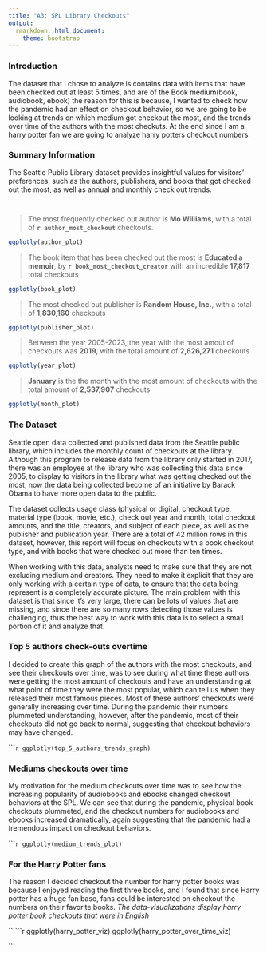 ```yaml
---
title: "A3: SPL Library Checkouts"
output: 
  rmarkdown::html_document:
    theme: bootstrap
---
```


### **Introduction**

The dataset that I chose to analyze is contains data with items that have been checked out at least 5 times, and are of the Book medium(book, audiobook, ebook) the reason for this is because, I wanted to check how the pandemic had an effect on checkout behavior, so we are going to be looking at trends on which medium got checkout the most, and the trends over time of the authors with the most checkuts. At the end since I am a harry potter fan we are going to analyze harry potters checkout numbers

### **Summary Information**

The Seattle Public Library dataset provides insightful values for visitors' preferences, such as the authors, publishers, and books that got checked out the most, as well as annual and monthly check out trends.

```r
  
```
```r
```


> The most frequently checked out author is **Mo Williams**, with a total of **`r author_most_checkout`** checkouts.

```r
ggplotly(author_plot) 
```

> The book item that has been checked out the most is **Educated a memoir**, by **`r book_most_checkout_creator`** with an incredible **17,817** total checkouts

```r
ggplotly(book_plot) 
```

> The most checked out publisher is **Random House, Inc.**,  with a total of **1,830,160** checkouts

```r
ggplotly(publisher_plot) 
```

> Between the year 2005-2023, the year with the most amout of checkouts was **2019**, with the total amount of **2,626,271** checkouts

```r
ggplotly(year_plot) 
```

> **January** is the the month with the most amount of checkouts with the total amount of **2,537,907** checkouts 

```r
ggplotly(month_plot) 
```


### **The Dataset**

Seattle open data collected and published data from the Seattle public library, which includes the monthly count of checkouts at the library. Although this program to release data from the library only started in 2017, there was an employee at the library who was collecting this data since 2005, to display to visitors in the library what was getting checked out the most, now the data being collected become of an initiative by Barack Obama to have more open data to the public.

The dataset collects usage class (physical or digital, checkout type, material type (book, movie, etc.), check out year and month, total checkout amounts, and the title, creators, and subject of each piece, as well as the publisher and publication year. There are a total of 42 million rows in this dataset, however, this report will focus on checkouts with a book checkout type, and with books that were checked out more than ten times. 

When working with this data, analysts need to make sure that they are not excluding medium and creators. They need to make it explicit that they are only working with a certain type of data, to ensure that the data being represent is a completely accurate picture. The main problem with this dataset is that since it's very large, there can be lots of values that are missing, and since there are so many rows detecting those values is challenging, thus the best way to work with this data is to select a small portion of it and analyze that. 


### **Top 5 authors check-outs overtime**

I decided to create this graph of the authors with the most checkouts, and see their checkouts over time, was to see during what time these authors were getting the most amount of checkouts and have an understanding at what point of time they were the most popular, which can tell us when they released their most famous pieces. Most of these authors' checkouts were generally increasing over time. During the pandemic their numbers plummeted understanding, however, after the pandemic, most of their checkouts did not go back to normal, suggesting that checkout behaviors may have changed. 

``````r
ggplotly(top_5_authors_trends_graph)
```

### **Mediums checkouts over time**

My motivation for the medium checkouts over time was to see how the increasing popularity of audiobooks and ebooks changed checkout behaviors at the SPL. We can see that during the pandemic, physical book checkouts plummeted, and the checkout numbers for audiobooks and ebooks increased dramatically, again suggesting that the pandemic had a tremendous impact on checkout behaviors. 

``````r
ggplotly(medium_trends_plot)
```

### **For the Harry Potter fans**

The reason I decided checkout the number for harry potter books was because I enjoyed reading the first three books, and I found that since Harry potter has a huge fan base, fans could be interested on checkout the numbers on their favorite books. _The data-visualizations display harry potter book checkouts that were in English_

``````r
ggplotly(harry_potter_viz)
ggplotly(harry_potter_over_time_viz)

```


